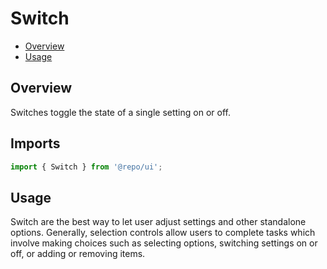 

<Meta of={SwitchStories} />

# Switch

- [Overview](#overview)
- [Usage](#usage)

## Overview

Switches toggle the state of a single setting on or off.

## Imports

```js
import { Switch } from '@repo/ui';
```

## Usage

Switch are the best way to let user adjust settings and other standalone options.
Generally, selection controls allow users to complete tasks which involve making choices such as selecting options, switching settings on or off, or adding or removing items.
